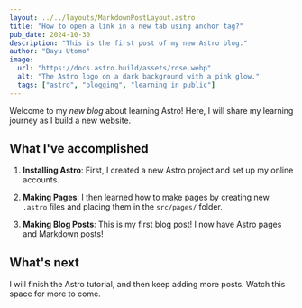 ```yaml
---
layout: ../../layouts/MarkdownPostLayout.astro
title: "How to open a link in a new tab using anchor tag?"
pub_date: 2024-10-30
description: "This is the first post of my new Astro blog."
author: "Bayu Utomo"
image:
  url: "https://docs.astro.build/assets/rose.webp"
  alt: "The Astro logo on a dark background with a pink glow."
  tags: ["astro", "blogging", "learning in public"]
---
```


Welcome to my _new blog_ about learning Astro! Here, I will share my learning journey as I build a new website.

## What I've accomplished

1. **Installing Astro**: First, I created a new Astro project and set up my online accounts.

2. **Making Pages**: I then learned how to make pages by creating new `.astro` files and placing them in the `src/pages/` folder.

3. **Making Blog Posts**: This is my first blog post! I now have Astro pages and Markdown posts!

## What's next

I will finish the Astro tutorial, and then keep adding more posts. Watch this space for more to come.
